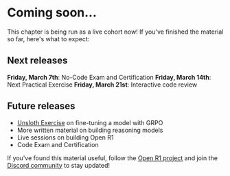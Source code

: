 # Coming soon...

This chapter is being run as a live cohort now! If you've finished the material so far, here's what to expect:

## Next releases

**Friday, March 7th**: No-Code Exam and Certification
**Friday, March 14th**: Next Practical Exercise
**Friday, March 21st**: Interactive code review

## Future releases

- [Unsloth Exercise](https://huggingface.co/datasets/unsloth) on fine-tuning a model with GRPO
- More written material on building reasoning models
- Live sessions on building Open R1
- Code Exam and Certification

If you've found this material useful, follow the [Open R1 project](https://huggingface.co/open-r1) and join the [Discord community](https://discord.gg/F3vZujJH) to stay updated!